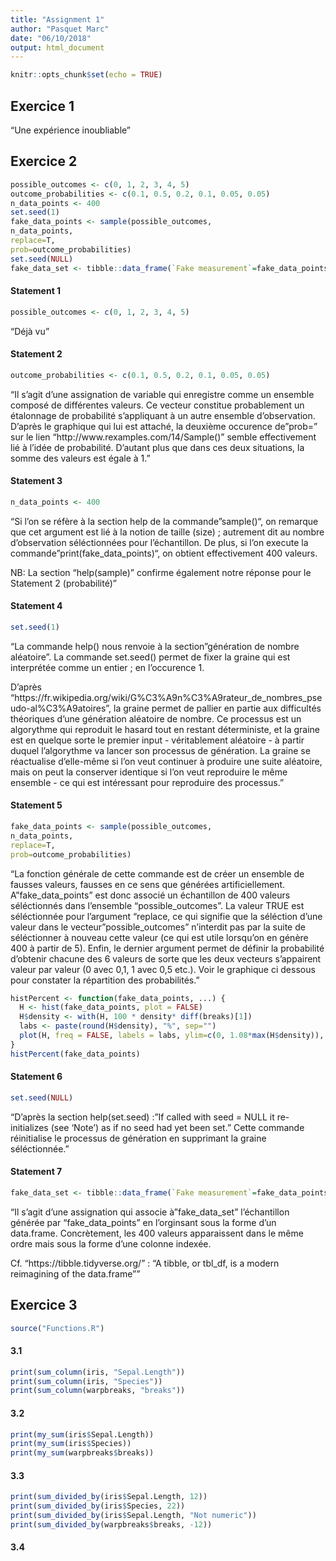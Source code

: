 ```yaml
---
title: "Assignment 1"
author: "Pasquet Marc"
date: "06/10/2018"
output: html_document
---
```


```r
knitr::opts_chunk$set(echo = TRUE)
```

## Exercice 1

"Une expérience inoubliable"

## Exercice 2

```r
possible_outcomes <- c(0, 1, 2, 3, 4, 5)
outcome_probabilities <- c(0.1, 0.5, 0.2, 0.1, 0.05, 0.05)
n_data_points <- 400
set.seed(1)
fake_data_points <- sample(possible_outcomes,
n_data_points,
replace=T,
prob=outcome_probabilities)
set.seed(NULL)
fake_data_set <- tibble::data_frame(`Fake measurement`=fake_data_points)

```

#### Statement 1

```r
possible_outcomes <- c(0, 1, 2, 3, 4, 5)
```

"Déjà vu"

#### Statement 2

```r
outcome_probabilities <- c(0.1, 0.5, 0.2, 0.1, 0.05, 0.05)
```

"Il s'agit d'une assignation de variable qui enregistre comme un ensemble composé de différentes valeurs. Ce vecteur constitue probablement un étalonnage de probabilité s'appliquant à un autre ensemble d'observation. D'après le graphique qui lui est attaché, la deuxième occurence de "prob=" sur le lien "http://www.rexamples.com/14/Sample()" semble effectivement lié à l'idée de probabilité. D'autant plus que dans ces deux situations, la somme des valeurs est égale à 1."

#### Statement 3

```r
n_data_points <- 400
```

"Si l'on se réfère à la section help de la commande "sample()", on remarque que cet argument est lié à la notion de taille (size) ; autrement dit au nombre d'observation séléctionnées pour l'échantillon. De plus, si l'on execute la commande "print(fake_data_points)", on obtient effectivement 400 valeurs. 

NB: La section "help(sample)" confirme également notre réponse pour le Statement 2 (probabilité)"

#### Statement 4

```r
set.seed(1)
```

"La commande help() nous renvoie à la section "génération de nombre aléatoire". La commande set.seed() permet de fixer la graine qui est interprétée comme un entier ; en l'occurence 1.

D'après "https://fr.wikipedia.org/wiki/G%C3%A9n%C3%A9rateur_de_nombres_pseudo-al%C3%A9atoires", la graine permet de pallier en partie aux difficultés théoriques d'une génération aléatoire de nombre. Ce processus est un algorythme qui reproduit le hasard tout en restant déterministe, et la graine est en quelque sorte le premier input - véritablement aléatoire - à partir duquel l'algorythme va lancer son processus de génération. La graine se réactualise d'elle-même si l'on veut continuer à produire une suite aléatoire, mais on peut la conserver identique si l'on veut reproduire le même ensemble - ce qui est intéressant pour reproduire des processus."

#### Statement 5

```r
fake_data_points <- sample(possible_outcomes,
n_data_points,
replace=T,
prob=outcome_probabilities)

```

"La fonction générale de cette commande est de créer un ensemble de fausses valeurs, fausses en ce sens que générées artificiellement. A "fake_data_points" est donc associé un échantillon de 400 valeurs séléctionnés dans l'ensemble "possible_outcomes". La valeur TRUE est séléctionnée pour l'argument "replace, ce qui signifie que la séléction d'une valeur dans le vecteur "possible_outcomes" n'interdit pas par la suite de séléctionner à nouveau cette valeur (ce qui est utile lorsqu'on en génère 400 à partir de 5). Enfin, le dernier argument permet de définir la probabilité d'obtenir chacune des 6 valeurs de sorte que les deux vecteurs s'appairent valeur par valeur (0 avec 0,1, 1 avec 0,5 etc.). Voir le graphique ci dessous pour constater la répartition des probabilités."

```r
histPercent <- function(fake_data_points, ...) {
  H <- hist(fake_data_points, plot = FALSE)
  H$density <- with(H, 100 * density* diff(breaks)[1])
  labs <- paste(round(H$density), "%", sep="")
  plot(H, freq = FALSE, labels = labs, ylim=c(0, 1.08*max(H$density)),...)
}
histPercent(fake_data_points)
```

#### Statement 6

```r
set.seed(NULL)
```

"D'après la section help(set.seed) : "If called with seed = NULL it re-initializes (see ‘Note’) as if no seed had yet been set." Cette commande réinitialise le processus de génération en supprimant la graine séléctionnée."

#### Statement 7

```r
fake_data_set <- tibble::data_frame(`Fake measurement`=fake_data_points)
```

"Il s'agit d'une assignation qui associe à "fake_data_set" l'échantillon générée par "fake_data_points" en l'orginsant sous la forme d'un data.frame. Concrètement, les 400 valeurs apparaissent dans le même ordre mais sous la forme d'une colonne indexée. 

Cf. "https://tibble.tidyverse.org/" : "A tibble, or tbl_df, is a modern reimagining of the data.frame""

## Exercice 3

```r
source("Functions.R")
```


#### 3.1

```r
print(sum_column(iris, "Sepal.Length"))
print(sum_column(iris, "Species"))
print(sum_column(warpbreaks, "breaks"))

```

#### 3.2

```r
print(my_sum(iris$Sepal.Length))
print(my_sum(iris$Species))
print(my_sum(warpbreaks$breaks))
```

#### 3.3

```r
print(sum_divided_by(iris$Sepal.Length, 12))
print(sum_divided_by(iris$Species, 22))
print(sum_divided_by(iris$Sepal.Length, "Not numeric"))
print(sum_divided_by(warpbreaks$breaks, -12))

```

#### 3.4
